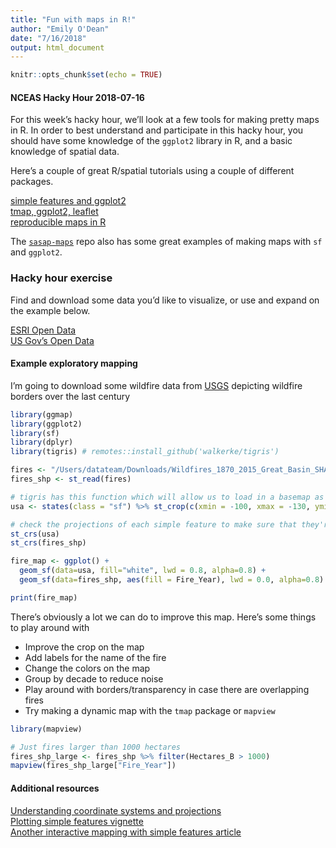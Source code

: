 ```yaml
---
title: "Fun with maps in R!"
author: "Emily O'Dean"
date: "7/16/2018"
output: html_document
---
```


```r
knitr::opts_chunk$set(echo = TRUE)
```

#### NCEAS Hacky Hour  2018-07-16

For this week's hacky hour, we'll look at a few tools for making pretty maps in R. In order to best understand and participate in this hacky hour, you should have some knowledge of the `ggplot2` library in R, and a basic knowledge of spatial data. 

Here's a couple of great R/spatial tutorials using a couple of different packages.

[simple features and ggplot2](http://strimas.com/r/tidy-sf/)  
[tmap, ggplot2, leaflet](https://github.com/Robinlovelace/Creating-maps-in-R)  
[reproducible maps in R](http://eriqande.github.io/rep-res-web/lectures/making-maps-with-R.html)  


The [`sasap-maps`](https://github.nceas.ucsb.edu/NCEAS/sasap-maps) repo also has some great examples of making maps with `sf` and `ggplot2`.  

### Hacky hour exercise

Find and download some data you'd like to visualize, or use and expand on the example below. 

[ESRI Open Data](https://hub.arcgis.com/pages/open-data)  
[US Gov's Open Data](https://www.data.gov/)

#### Example exploratory mapping

I'm going to download some wildfire data from [USGS](https://www.sciencebase.gov/catalog/item/59667039e4b0d1f9f05cf2ff) depicting wildfire borders over the last century

```r
library(ggmap)
library(ggplot2)
library(sf)
library(dplyr)
library(tigris) # remotes::install_github('walkerke/tigris')

fires <- "/Users/datateam/Downloads/Wildfires_1870_2015_Great_Basin_SHAPEFILE/Wildfires_1870_2015_Great_Basin.shp"
fires_shp <- st_read(fires)

# tigris has this function which will allow us to load in a basemap as a simple feature
usa <- states(class = "sf") %>% st_crop(c(xmin = -100, xmax = -130, ymin = 32, ymax = 48))

# check the projections of each simple feature to make sure that they're consistent (info about reprojecting can be found in SF's vignette)
st_crs(usa)
st_crs(fires_shp)
```

```r
fire_map <- ggplot() + 
  geom_sf(data=usa, fill="white", lwd = 0.8, alpha=0.8) +
  geom_sf(data=fires_shp, aes(fill = Fire_Year), lwd = 0.0, alpha=0.8) 

print(fire_map)
```

There's obviously a lot we can do to improve this map. Here's some things to play around with

* Improve the crop on the map
* Add labels for the name of the fire
* Change the colors on the map
* Group by decade to reduce noise
* Play around with borders/transparency in case there are overlapping fires
* Try making a dynamic map with the `tmap` package or `mapview`

```r
library(mapview)

# Just fires larger than 1000 hectares
fires_shp_large <- fires_shp %>% filter(Hectares_B > 1000)
mapview(fires_shp_large["Fire_Year"])
```

#### Additional resources
[Understanding coordinate systems and projections](http://resources.esri.com/help/9.3/arcgisengine/dotnet/89b720a5-7339-44b0-8b58-0f5bf2843393.htm)  
[Plotting simple features vignette](https://cran.r-project.org/web/packages/sf/vignettes/sf5.html)  
[Another interactive mapping with simple features article](https://www.computerworld.com/article/3175623/data-analytics/mapping-in-r-just-got-a-whole-lot-easier.html)  